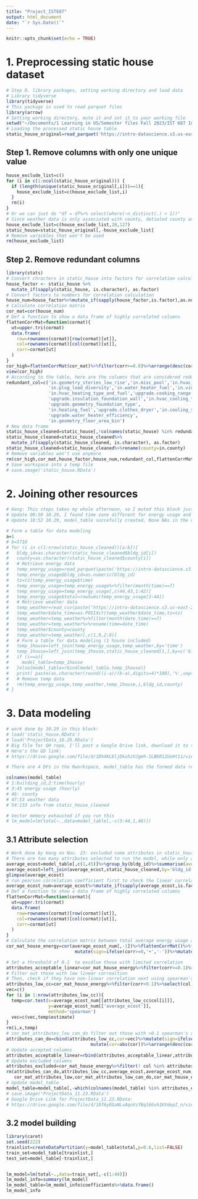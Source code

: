 ```yaml
---
title: "Project_IST687"
output: html_document
date: "`r Sys.Date()`"
---
```


```r
knitr::opts_chunk$set(echo = TRUE)
```

# 1. Preprocessing static house dataset
```r
# Step 0. library packages, setting working directory and load data
# Library tidyverse
library(tidyverse)
# This package is used to read parquet files
library(arrow)
# Setting working directory, mute it and set it to your working file
setwd("~/Documents/1 Learning in US/Semester files Fall 2023/IST 687 Intro to DS/IST687_Project")
# Loading the processed static house table
static_house_original=read_parquet('https://intro-datascience.s3.us-east-2.amazonaws.com/SC-data/static_house_info.parquet')
```
## Step 1. Remove columns with only one unique value
```r
house_exclude_list=c()
for (i in c(1:ncol(static_house_original))) {
  if (length(unique(static_house_original[,i]))==1){
    house_exclude_list=c(house_exclude_list,i)
  }
  rm(i)
}
# Or we can just do "df = df%>% select(where(~n_distinct(.) > 1))"
# Since weather data is only associated with county, detialed county and puma information (column 28 and 127) are excluded, too, since there are logitude and lattitude information left.
house_exclude_list=c(house_exclude_list,28,127)
static_house=static_house_original[,-house_exclude_list]
# Remove varaibles that won't be used
rm(house_exclude_list)
```
## Step 2. Remove redundant columns
```r
library(stats)
# Convert chracters in static_house into factors for correlation calculation
house_factor <- static_house %>%
  mutate_if(sapply(static_house, is.character), as.factor)
# Convert factors to numbers for correlation calculation
house_num=house_factor%>%mutate_if(sapply(house_factor,is.factor),as.numeric)
# Calculate correlation matrix
cor_mat=cor(house_num)
# Def a function to show a data frame of highly correlated columns
flattenCorrMat=function(cormat){
  ut=upper.tri(cormat)
  data.frame(
    row=rownames(cormat)[row(cormat)[ut]],
    col=rownames(cormat)[col(cormat)[ut]],
    corr=cormat[ut]
  )
}
cor_high=flattenCorrMat(cor_mat)%>%filter(corr>=0.8)%>%arrange(desc(corr))
view(cor_high)
# According to the table, here are the columns that are considered redundant after checking with meta data
redundant_col=c('in.geometry_stories_low_rise','in.misc_pool','in.hvac_has_ducts',
                'in.plug_load_diversity','in.water_heater_fuel','in.vintage_acs',
                'in.hvac_heating_type_and_fuel','upgrade.cooking_range','in.geometry_attic_type',
                'upgrade.insulation_foundation_wall','in.hvac_cooling_type',
                'upgrade.geometry_foundation_type',
                'in.heating_fuel','upgrade.clothes_dryer','in.cooling_setpoint_has_offset',
                'upgrade.water_heater_efficiency',
                'in.geometry_floor_area_bin')
# New data frame
static_house_cleaned=static_house[,!colnames(static_house) %in% redundant_col]
static_house_cleaned=static_house_cleaned%>%
  mutate_if(sapply(static_house_cleaned, is.character), as.factor)
static_house_cleaned=static_house_cleaned%>%rename(county=in.county)
# Remove variables won't use anymore 
rm(cor_high,cor_mat,house_factor,house_num,redundant_col,flattenCorrMat)
# Save workspace into a temp file
# save.image('static_house.RData')
```
# 2. Joining other resources
```r
# Hang: This steps takes my whole afternoon, so I muted this block just in case you guys run it by accident
# Update 00:50 10.29, I found time zone different for energy usage and weather data, would check it on morning 10.29 to proceed.
# Update 10:52 10.29, model_table succefully created, None NAs in the dataset, check next block to get access to the data table.

# Form a table for data modeling
a=1
# b=5710
# for (i in c(1:nrow(static_house_cleaned))[a:b]){
#   bldg_id=as.character(static_house_cleaned$bldg_id[i])
#   county=as.character(static_house_cleaned$county[i])
#   # Retrieve energy data
#   temp_energy_usage=read_parquet(paste('https://intro-datascience.s3.us-east-2.amazonaws.com/SC-data/2023-houseData/',bldg_id,'.parquet',sep=''))
#   temp_energy_usage$bldg_id=as.numeric(bldg_id)
#   tz=tz(temp_energy_usage$time)
#   temp_energy_usage=temp_energy_usage%>%filter(month(time)==7)
#   temp_energy_usage=temp_energy_usage[,c(44,43,1:42)]
#   temp_energy_usage$total=rowSums(temp_energy_usage[3:44])
#   # Retrieve weather data
#   temp_weather=read_csv(paste('https://intro-datascience.s3.us-east-2.amazonaws.com/SC-data/weather/2023-weather-data/',county,'.csv',sep=''),show_col_types = FALSE)
#   temp_weather$date_time=as.POSIXct(temp_weather$date_time,tz=tz)
#   temp_weather=temp_weather%>%filter(month(date_time)==7)
#   temp_weather=temp_weather%>%rename(time=date_time)
#   temp_weather$county=county
#   temp_weather=temp_weather[,c(1,9,2:8)]
#   # Form a table for data modeling (1 house included)
#   temp_1house=left_join(temp_energy_usage,temp_weather,by='time')
#   temp_1house=left_join(temp_1house,static_house_cleaned[1,],by=c('bldg_id','county'))
#   if (i==a){
#     model_table=temp_1house
#   }else{model_table=rbind(model_table,temp_1house)}
#   print( paste(as.character(round((i-a)/(b-a),digits=4)*100),'%',sep='') )
#   # Remove temp data
#   rm(temp_energy_usage,temp_weather,temp_1house,i,bldg_id,county)
# }
```
# 3. Data modeling
```r
# work done by 10.29 in this block:
# load('static_house.RData')
# load('ProjectData_10.29.RData')
# Big file for GH repo, I'll post a Google Drive link, download it to the project folder to use it
# Here's the GD link:
# https://drive.google.com/file/d/1Dh4KLEljDko5zVJgmh-1LBbR12UoHt11/view?usp=sharing

# There are 4 DFs in the Rworkspace, model_table has the formed data ready for modeling, static_house  series DFs has the info for houses, see the preprocessing of house data part for detailed information.

colnames(model_table)
# 1:building_id,2:time(hourly)
# 3:45 energy usage (hourly)
# 46: county
# 47:53 weather data
# 54:133 info from static_house_cleaned

# Vector memory exhausted if you run this
# lm_model=lm(total~.,data=model_table[,-c(3:44,1,46)])

```
## 3.1 Attribute selection
```r
# Work done by Hang on Nov. 23: excluded some attributes in static_house_cleaned
# There are too many attributes selected to run the model, while only a few of them really works, so we should first reduce some that are not so important.
average_ecost=model_table[,c(1,45)]%>%group_by(bldg_id)%>%summarise(average_ecost=mean(total))
average_ecost=left_join(average_ecost,static_house_cleaned,by='bldg_id')
glimpse(average_ecost)
# run pearson correlation coefficient first to check the linear correlation
average_ecost_num=average_ecost%>%mutate_if(sapply(average_ecost,is.factor),as.numeric)
# Def a function to show a data frame of highly correlated columns
flattenCorrMat=function(cormat){
  ut=upper.tri(cormat)
  data.frame(
    row=rownames(cormat)[row(cormat)[ut]],
    col=rownames(cormat)[col(cormat)[ut]],
    corr=cormat[ut]
  )
}
# Calculate the correlation matrix between total average energy usage and every attributes in static_house_cleaned
cor_mat_house_energy=cor(average_ecost_num[,-1])%>%flattenCorrMat()%>%filter(row=='average_ecost')%>%
                          mutate(sign=ifelse(corr>=0,'+','-'))%>%mutate(corr=abs(corr))%>%arrange(desc(corr))

# Set a threshold of 0.1  to excdlue those with limited correlation
attributes_acceptable_linear=cor_mat_house_energy%>%filter(corr>=0.1)%>%select(col)
# Filter out those with low linear correaltion
# Then, check if they have non-linear correlation next using spearman's rank based corrleation coefficient
attributes_low_cc=cor_mat_house_energy%>%filter(corr<0.1)%>%select(col)
vec=c()
for (i in 1:nrow(attributes_low_cc)){
  temp=cor.test(x=average_ecost_num[[attributes_low_cc$col[i]]],
                y=average_ecost_num[['average_ecost']],
                method='spearman')
  vec=c(vec,temp$estimate)
}
rm(i,x,temp)
# cor_mat_attributes_low_can_do filter out those with >0.1 spearman's rank based correlation coefficient
attributes_can_do=cbind(attributes_low_cc,cor=vec)%>%mutate(sign=ifelse(cor>=0,'+','-'))%>%
                                mutate(cor=abs(cor))%>%arrange(desc(cor))%>%filter(cor>0.1)%>%select(col)
# Update accepted columns
attributes_acceptable_linear=rbind(attributes_acceptable_linear,attributes_can_do)
# Update excluded columns
attributes_excluded=cor_mat_house_energy%>%filter(! col %in% attributes_acceptable_linear$col)%>%select(col)
rm(attributes_can_do,attributes_low_cc,average_ecost,average_ecost_num,
   cor_mat_attributes_low,cor_mat_attributes_low_can_do,cor_mat_house_energy,vec)
# Update model_table
model_table=model_table[,-which(colnames(model_table) %in% attributes_excluded$col)]
# save.image('ProjectData_11.23.RData')
# Google Drive Link for ProjectData_11.23.RData:
# https://drive.google.com/file/d/18fAyEGaNLvAqoVzfBql6Gvh1KVdepI_n/view?usp=sharing
```
## 3.2 model building
```r
library(caret)
set.seed(222)
trainlist=createDataPartition(y=model_table$total,p=0.6,list=FALSE)
train_set=model_table[trainlist,]
test_set=model_table[-trainlist,]


lm_model=lm(total~.,data=train_set[,-c(1:44)])
lm_model_info=summary(lm_model)
lm_model_table=lm_model_info$coefficients%>%data.frame()
lm_model_info
```





